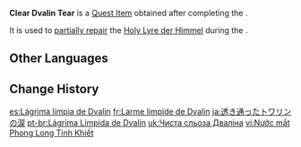 {{Item Infobox
|id           = 100164
|type         = Quest Items
|description  = A teardrop left behind by Dvalin. The pure power of Anemo resonates within it.
|source1      = Obtained upon completing the quest ''[[That Green Fellow]]''
}}
'''Clear Dvalin Tear''' is a [[Quest Item]] obtained after completing the {{Quest|That Green Fellow}}. 

It is used to [[Partially Repaired Holy Lyre der Himmel|partially repair]] the [[Holy Lyre der Himmel]] during the {{Quest|State of the Holy Lyre der Himmel}}.

==Other Languages==
{{Other Languages
|default_hidden = 1
|en      = Clear Dvalin Tear
|zhs     = 清澈的风龙泪滴
|zhs_rm  = Qīngchè de Fēnglóng Lèidī
|zht     = 清澈的風龍淚滴
|zht_rm  = Qīngchè de Fēnglóng Lèidī
|zh_tl   = 
|ja      = 透き通ったトワリンの涙
|ja_rm   = Sukitootta Towaruin no Namida
|ja_tl   = 
|ko      = 맑은 바람 드래곤<->의 눈물
|ko_tl   = 
|es      = Lágrima limpia de Dvalin
|es_tl   =
|fr      = Larme limpide de Dvalin
|fr_tl   = 
|ru      = Очищенная слеза Двалина
|ru_tl   = 
|th      = Clear Dvalin Tear
|vi      = Nước mắt Phong Long Tinh Khiết
|vi_tl   = 
|de      = Reine Dvalinträne
|de_tl   = 
|id      = Air Mata Dvalin
|id_tl   = 
|pt      = Lágrima Límpida de Dvalin
|pt_tl   = 
|tr      = Dvalin'in Temiz Gözyaşı
|tr_tl   = 
|it      = Lacrima limpida di Dvalin
|it_tl   = 
}}

==Change History==
{{Change History|1.0}}

[[es:Lágrima limpia de Dvalin]]
[[fr:Larme limpide de Dvalin]]
[[ja:透き通ったトワリンの涙]]
[[pt-br:Lágrima Límpida de Dvalin]]
[[uk:Чиста сльоза Дваліна]]
[[vi:Nước mắt Phong Long Tinh Khiết]]